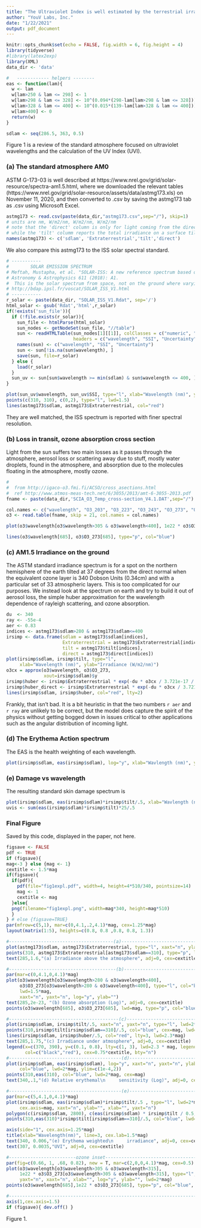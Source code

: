 ```yaml
---
title: "The Ultraviolet Index is well estimated by the terrestrial irradiance at 310nm\nFigure 1"
author: "YouV Labs, Inc."
date: "1/22/2021"
output: pdf_document
---
```

```r
knitr::opts_chunk$set(echo = FALSE, fig.width = 6, fig.height = 4)
library(tidyverse)
#library(latex2exp)
library(XML)
data_dir <- 'data'

#   ------------ helpers --------
eas <- function(lam){
  w <- lam
  w[lam>250 & lam <= 298] <- 1
  w[lam>298 & lam <= 328] <- 10^(0.094*(298-lam[lam>298 & lam <= 328]))
  w[lam>328 & lam <= 400] <- 10^(0.015*(139-lam[lam>328 & lam <= 400]))
  w[lam>400] <- 0
  return(w)
}

sdlam <- seq(286.5, 363, 0.5)
```

Figure 1 is a review of the standard atmosphere focused on ultraviolet wavelengths and the calculation of the UV Index (UVI).

### (a) The standard atmosphere AM0
ASTM G-173-03  is well described at https://www.nrel.gov/grid/solar-resource/spectra-am1.5.html, where we downloaded the relevant tables (https://www.nrel.gov/grid/solar-resource/assets/data/astmg173.xls) on November 11, 2020, and then converted to .csv by saving the astmg173 tab as .csv using Microsoft Excel.

```r
astmg173 <- read.csv(paste(data_dir,"astmg173.csv",sep="/"), skip=1)
# units are nm, W/m2/nm, W/m2/nm, W/m2/nm
# note that the 'direct' column is only for light coming from the direction of the sun
# while the 'tilt' columm reports the total irradiance on a surface tilted away from the sun
names(astmg173) <- c('sdlam', 'Extraterrestrial','tilt','direct')
```

We also compare this astmg173 to the ISS solar spectral standard.


```r
# -----------
#        SOLAR EMISSION SPECTRUM
# Meftah, Mustapha, et al. "SOLAR-ISS: A new reference spectrum based on SOLAR/SOLSPEC observations." 
# Astronomy & Astrophysics 611 (2018): A1.
#  This is the solar spectrum from space, not on the ground where varying conditions make for varying spectra
# http://bdap.ipsl.fr/voscat/SOLAR_ISS_V1.html
# -----------
r_solar <- paste(data_dir, "SOLAR_ISS_V1.Rdat", sep='/')
html_solar <- gsub('Rdat','html',r_solar)
if(!exists('sun_file')){
  if (!file.exists(r_solar)){
    sun_file <- htmlParse(html_solar)
    sun_nodes <- getNodeSet(sun_file, "//table")
    sun <- readHTMLTable(sun_nodes[1][[1]], colClasses = c("numeric", "numeric", "numeric"),
                         headers = c("wavelength", "SSI", "Uncertainty"), stringsAsFactors = FALSE)
    names(sun) <- c("wavelength", "SSI", "Uncertainty")
    sun <- sun[!is.na(sun$wavelength), ]
    save(sun, file=r_solar)
  } else {
    load(r_solar)
  }
  sun_uv <- sun[sun$wavelength >= min(sdlam) & sun$wavelength <= 400, ]
}

plot(sun_uv$wavelength, sun_uv$SSI, type="l", xlab="Wavelength (nm)", ylab="Irradiance (W/m2/nm)", main="ISS Solar Irradiance Above Atmosphere \n ASTM G-173 Extraterrestrial Irradiance")
points(c(310, 310), c(0,2), type="l", lwd=1.5)
lines(astmg173$sdlam, astmg173$Extraterrestrial, col="red")
```

They are well matched, the ISS spectrum is reported with finer spectral resolution.

### (b) Loss in transit, ozone absorption cross section

Light from the sun suffers two main losses as it passes through the atmosphere,
aerosol loss or scattering away due to stuff, mostly water droplets, found in the atmosphere,
and absorption due to the molecules floating in the atmosphere, mostly ozone.


```r
#
#  from http://igaco-o3.fmi.fi/ACSO/cross_asections.html
#  ref http://www.atmos-meas-tech.net/6/3055/2013/amt-6-3055-2013.pdf
fname <- paste(data_dir,'SCIA_O3_Temp_cross-section_V4.1.DAT',sep="/")

col.names <- c("wavelength", "O3_203", "O3_223", "O3_243", "O3_273", "O3_293")
o3 <- read.table(fname, skip = 21, col.names = col.names)

plot(o3$wavelength[o3$wavelength>305 & o3$wavelength<400], 1e22 * o3$O3_273[o3$wavelength>305 & o3$wavelength<400], type="l", col="blue", xlab="Wavelength", ylab="Cross Section * 10^22 (cm2/molecule)", log="y")

lines(o3$wavelength[685], o3$O3_273[685], type="p", col="blue")
```

### (c) AM1.5 Irradiance on the ground

The ASTM standard irradiance spectrum is for a spot on the northern hemisphere of the earth tilted at 37 degrees from the direct normal when the equivalent ozone layer is 340 Dobson Units (0.34cm) and with a particular set of 33 atmospheric layers.
This is too complicated for our purposes.
We instead look at the spectrum on earth and try to build it out of aerosol loss,
the simple huber approximation for the wavelength dependence of rayleigh scattering,
and ozone absorption.

```r
du  <- 340
ray <- -55e-4
aer <- 0.83
indices <- astmg173$sdlam>280 & astmg173$sdlam<=400
irsimp <- data.frame(sdlam = astmg173$sdlam[indices],
                     Extraterrestrial = astmg173$Extraterrestrial[indices],
                     tilt = astmg173$tilt[indices],
                     direct = astmg173$direct[indices])
plot(irsimp$sdlam, irsimp$tilt, type="l", 
     xlab="Wavelength (nm)", ylab="Irradiance (W/m2/nm)")
o3cx = approx(o3$wavelength, o3$O3_273, 
              xout=irsimp$sdlam)$y
irsimp$huber <- irsimp$Extraterrestrial * exp(-du * o3cx / 3.721e-17 / sin(37*pi/180) ) * exp(-aer) * exp(-ray*(irsimp$sdlam-320))
irsimp$huber_direct <- irsimp$Extraterrestrial * exp(-du * o3cx / 3.721e-17) * exp(-aer/sin(37*pi/180)) * exp(-ray*(irsimp$sdlam-320))
lines(irsimp$sdlam, irsimp$huber, col="red", lty=2)
```

Frankly, that isn't bad.
It is a bit heuristic in that the two numbers `r aer` and `r ray` are unlikely
to be correct, but the model does capture the spirit of the physics without
getting bogged down in issues critical to other applications such as 
the angular distribution of incoming light.


### (d) The Erythema Action spectrum

The EAS is the health weighting of each wavelength.

```r
plot(irsimp$sdlam, eas(irsimp$sdlam), log="y", xlab="Wavlength (nm)", ylab="Relative skin sensitivity", type="l", lwd=2)
```

### (e) Damage vs wavelength 

The resulting standard skin damage spectrum is

```r
plot(irsimp$sdlam, eas(irsimp$sdlam)*irsimp$tilt/.5, xlab="Wavlength (nm)", ylab="Erythemal Irradiance W/m2/nm", type="l", lwd=2)
uvis <- sum(eas(irsimp$sdlam)*irsimp$tilt)*25/.5
```

### Final Figure


Saved by this code, displayed in the paper, not here.

```r
figsave <- FALSE
pdf <- TRUE
if (figsave){
mag<-3 } else {mag <- 1}
cextitle <- 1.5*mag
if(figsave){
  if(pdf){
    pdf(file="fig1expl.pdf", width=4, height=4*510/340, pointsize=14)
    mag <- 1
    cextitle <- mag
  }else{
  png(filename="fig1expl.png", width=mag*340, height=mag*510)
  }
} # else {figsave=TRUE}
par(mfrow=c(5,1), mar=c(0,4.1,.2,4.1)*mag, cex=1.25*mag)
layout(matrix(1:5), heights=c(0.8, 0.8 ,0.8, 0.8, 1.3))

#---------------------------------------(a)-------------------------------------------
plot(astmg173$sdlam, astmg173$Extraterrestrial, type="l", xaxt="n", ylab="", yaxt="n", lwd=1.5*mag, xlim=c(280,400))
points(310, astmg173$Extraterrestrial[astmg173$sdlam==310], type="p", lwd=2*mag, col="blue", cex.axis=mag)
text(285,1.6,"(a) Irradiance above the atmosphere", adj=0, cex=cextitle)

#----------------------------------------(b)------------------------------------------
par(mar=c(0,4.1,0,4.1)*mag)
plot(o3$wavelength[o3$wavelength>280 & o3$wavelength<400], 
     o3$O3_273[o3$wavelength>280 & o3$wavelength<400], type="l", col="blue",
     lwd=1.5*mag,
     xaxt="n", yaxt="n", log="y", ylab="")
text(285,2e-23, "(b) Ozone absorption (Log)", adj=0, cex=cextitle)
points(o3$wavelength[685], o3$O3_273[685], lwd=mag, type="p", col="blue", cex=mag)

#-----------------------------------------(c)-----------------------------------------
plot(irsimp$sdlam, irsimp$tilt/.5, xaxt="n", yaxt="n", type="l", lwd=2*mag, ylab="")
points(310,irsimp$tilt[irsimp$sdlam==310]/.5, col="blue", cex=mag, lwd=2*mag)
lines(irsimp$sdlam, irsimp$huber/.5, col="red", lty=3, lwd=2.3*mag)
text(285,1.75,"(c) Irradiance under atmosphere", adj=0, cex=cextitle)
legend(x=c(370, 390), y=c(0.1, 0.8), lty=c(1, 3), lwd=2.3 * mag, legend=c("AM1.5", "Model"),
       col=c("black","red"), cex=0.75*cextitle, bty="n")
#------------------------------------------(d)----------------------------------------
plot(irsimp$sdlam, eas(irsimp$sdlam), log="y", xaxt="n", yaxt="n", ylab="", type="l", 
     col="blue", lwd=2*mag, ylim=c(1e-4,2))
points(310,eas(310), col="blue", lwd=2*mag, cex=mag)
text(340,.1,"(d) Relative erythemal\n     sensitivity (Log)", adj=0, cex=cextitle)

#------------------------------------------(e)----------------------------------------
par(mar=c(5,4.1,0,4.1)*mag)
plot(irsimp$sdlam, eas(irsimp$sdlam)*irsimp$tilt/.5 , type="l", lwd=2*mag, col="red",
     cex.axis=mag, xaxt="n", ylab="", xlab="", yaxt="n")
polygon(c(irsimp$sdlam, 2800), c(eas(irsimp$sdlam) * irsimp$tilt / 0.5, 0), col="pink", border=NA)
points(310,eas(310)*irsimp$tilt[irsimp$sdlam==310]/.5, col="blue", lwd=mag, cex=mag)

axis(side="1", cex.axis=1.25*mag)
title(xlab="Wavelength(nm)", line=3, cex.lab=1.5*mag)
text(340, 0.006,"(e) Erythema weighted\n     irradiance", adj=0, cex=cextitle)
text(307, 0.0035,"UVI", adj=0, cex=cextitle)

#-------------------------ozone inset----------------------------------------------
par(fig=c(0.66, 1, .68, 0.82), new = T, mar=c(2,0,0,4.1)*mag, cex=0.5)
plot(o3$wavelength[o3$wavelength>305 & o3$wavelength<315], 
     1e22 * o3$O3_273[o3$wavelength>305 & o3$wavelength<315], type="l", col="blue",
     yaxt="n", xaxt="n", xlab="", log="y", ylab="", lwd=2*mag)
points(o3$wavelength[685],1e22 * o3$O3_273[685], type="p", col="blue", lwd=mag)

#----------------------------------------------------------------------------------
axis(1,cex.axis=1.5)
if (figsave){ dev.off() }
```

Figure 1.